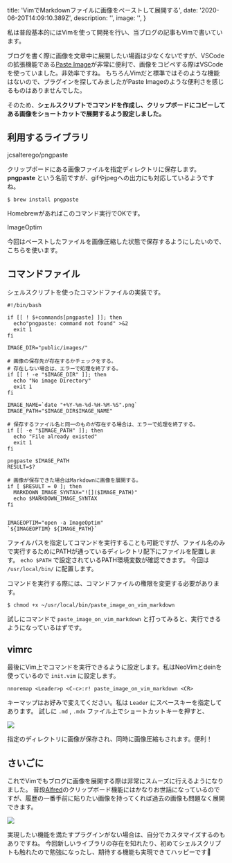 
  title: 'VimでMarkdownファイルに画像をペーストして展開する',
  date: '2020-06-20T14:09:10.389Z',
  description: '',
  image: '',
}

私は普段基本的にはVimを使って開発を行い、当ブログの記事もVimで書いています。

ブログを書く際に画像を文章中に展開したい場面は少なくないですが、VSCodeの拡張機能である[Paste Image](https://marketplace.visualstudio.com/items?itemName=mushan.vscode-paste-image)が非常に便利で、画像をコピペする際はVSCodeを使っていました。非効率ですね。
もちろんVimだと標準ではそのような機能はないので、プラグインを探してみましたがPaste Imageのような便利さを感じるものはありませんでした。

そのため、**シェルスクリプトでコマンドを作成し、クリップボードにコピーしてある画像をショートカットで展開するよう設定しました。**

## 利用するライブラリ

<Link href="https://github.com/jcsalterego/pngpaste" icon color target="_blank">jcsalterego/pngpaste</Link>

クリップボードにある画像ファイルを指定ディレクトリに保存します。**pngpaste** という名前ですが、gifやjpegへの出力にも対応しているようですね。

``` shell
$ brew install pngpaste
```

Homebrewがあればこのコマンド実行でOKです。

<Link href="https://imageoptim.com/mac" icon color target="_blank">ImageOptim</Link>

今回はペーストしたファイルを画像圧縮した状態で保存するようにしたいので、こちらを使います。

## コマンドファイル

シェルスクリプトを使ったコマンドファイルの実装です。

``` shell
#!/bin/bash

if [[ ! $+commands[pngpaste] ]]; then
  echo"pngpaste: command not found" >&2
  exit 1
fi

IMAGE_DIR="public/images/"

# 画像の保存先が存在するかチェックをする。
# 存在しない場合は、エラーで処理を終了する。
if [[ ! -e "$IMAGE_DIR" ]]; then
  echo "No image Directory"
  exit 1
fi

IMAGE_NAME=`date "+%Y-%m-%d-%H-%M-%S".png`
IMAGE_PATH="$IMAGE_DIR$IMAGE_NAME"

# 保存するファイル名と同一のものが存在する場合は、エラーで処理を終了する。
if [[ -e "$IMAGE_PATH" ]]; then
  echo "File already existed"
  exit 1
fi

pngpaste $IMAGE_PATH
RESULT=$?

# 画像が保存できた場合はMarkdownに画像を展開する。
if [ $RESULT = 0 ]; then
  MARKDOWN_IMAGE_SYNTAX="![]($IMAGE_PATH)"
  echo $MARKDOWN_IMAGE_SYNTAX
fi


IMAGEOPTIM="open -a ImageOptim"
`${IMAGEOPTIM} ${IMAGE_PATH}`
```

ファイルパスを指定してコマンドを実行することも可能ですが、ファイル名のみで実行するためにPATHが通っているディレクトリ配下にファイルを配置します。
`echo $PATH` で設定されているPATH環境変数が確認できます。
今回は `/usr/local/bin/` に配置します。

コマンドを実行する際には、コマンドファイルの権限を変更する必要があります。

``` shell
$ chmod +x ~/usr/local/bin/paste_image_on_vim_markdown
```

試しにコマンドで `paste_image_on_vim_markdown` と打ってみると、実行できるようになっているはずです。

## vimrc

最後にVim上でコマンドを実行できるように設定します。私はNeoVimとdeinを使っているので `init.vim` に設定します。

```
nnoremap <Leader>p <C-c>:r! paste_image_on_vim_markdown <CR>
```

キーマップはお好みで変えてください。私は `Leader` にスペースキーを指定してあります。
試しに `.md` , `.mdx` ファイル上でショートカットキーを押すと、

![](/images/2020-06-22-02-57-09.png)

指定のディレクトリに画像が保存され、同時に画像圧縮もされます。便利！

## さいごに

これでVimでもブログに画像を展開する際は非常にスムーズに行えるようになりました。
普段[Alfred](https://www.alfredapp.com/)のクリップボード機能にはかなりお世話になっているのですが、履歴の一番手前に貼りたい画像を持ってくれば過去の画像も問題なく展開できます。

![](/images/2020-06-22-03-03-11.png)

実現したい機能を満たすプラグインがない場合は、自分でカスタマイズするのもありですね。
今回新しいライブラリの存在を知れたり、初めてシェルスクリプトも触れたので勉強になったし、期待する機能も実現できてハッピーです🙌

